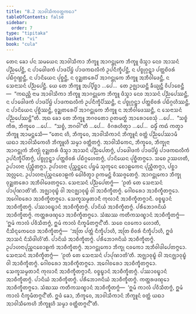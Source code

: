 ```yaml
---
title: "8.2 ᩋᩣᩅᩤᩈᩥᨠᩅᨲ᩠ᨲᨠᨳᩣ"
tableOfContents: false
sidebar:
  order: 7
type: "tipitaka"
basket: "vi"
book: "cula"
---
```



<DynamicBreadcrumb />

<Division number="358" book="cula">

<Paragraph number="1663" book="cula">
ᨲᩮᨶ ᨡᩮᩣ ᨸᨶ ᩈᨾᨿᩮᨶ ᩋᩣᩅᩤᩈᩥᨠᩣ ᨽᩥᨠ᩠ᨡᩪ ᩋᩣᨣᨶ᩠ᨲᩩᨠᩮ ᨽᩥᨠ᩠ᨡᩪ ᨴᩥᩈ᩠ᩅᩣ ᨶᩮᩅ ᩋᩣᩈᨶᩴ ᨸᨬ᩠ᨬᨸᩮᨶ᩠ᨲᩥ, ᨶ ᨸᩣᨴᩮᩤᨴᨠᩴ ᨸᩣᨴᨸᩦᨮᩴ ᨸᩣᨴᨠᨳᩃᩥᨠᩴ ᩏᨸᨶᩥᨠ᩠ᨡᩥᨸᨶ᩠ᨲᩥ, ᨶ ᨸᨧ᩠ᨧᩩᨣ᩠ᨣᨶ᩠ᨲ᩠ᩅᩣ ᨸᨲ᩠ᨲᨧᩦᩅᩁᩴ ᨸᨭᩥᨣ᩠ᨣᨱ᩠ᩉᨶ᩠ᨲᩥ, ᨶ ᨸᩣᨶᩦᨿᩮᨶ ᨸᩩᨧ᩠ᨨᨶ᩠ᨲᩥ, ᨶ ᩅᩩᨯ᩠ᨰᨲᩁᩮᨸᩥ ᩋᩣᨣᨶ᩠ᨲᩩᨠᩮ ᨽᩥᨠ᩠ᨡᩪ ᩋᨽᩥᩅᩤᨴᩮᨶ᩠ᨲᩥ, ᨶ ᩈᩮᨶᩣᩈᨶᩴ ᨸᨬ᩠ᨬᨸᩮᨶ᩠ᨲᩥ. ᨿᩮ ᨲᩮ ᨽᩥᨠ᩠ᨡᩪ ᩋᨸ᩠ᨸᩥᨧ᩠ᨨᩣ …ᨸᩮ…  ᨲᩮ ᩏᨩ᩠ᨫᩣᨿᨶ᩠ᨲᩥ ᨡᩥᨿ᩠ᨿᨶ᩠ᨲᩥ ᩅᩥᨸᩣᨧᩮᨶ᩠ᨲᩥ—  “ᨠᨳᨬ᩠ᩉᩥ ᨶᩣᨾ ᩋᩣᩅᩤᩈᩥᨠᩣ ᨽᩥᨠ᩠ᨡᩪ ᩋᩣᨣᨶ᩠ᨲᩩᨠᩮ ᨽᩥᨠ᩠ᨡᩪ ᨴᩥᩈ᩠ᩅᩣ ᨶᩮᩅ ᩋᩣᩈᨶᩴ ᨸᨬ᩠ᨬᨸᩮᩔᨶ᩠ᨲᩥ, ᨶ ᨸᩣᨴᩮᩤᨴᨠᩴ ᨸᩣᨴᨸᩦᨮᩴ ᨸᩣᨴᨠᨳᩃᩥᨠᩴ ᩏᨸᨶᩥᨠ᩠ᨡᩥᨸᩥᩔᨶ᩠ᨲᩥ, ᨶ ᨸᨧ᩠ᨧᩩᨣ᩠ᨣᨶ᩠ᨲ᩠ᩅᩣ ᨸᨲ᩠ᨲᨧᩦᩅᩁᩴ ᨸᨭᩥᨣ᩠ᨣᩉᩥᩔᨶ᩠ᨲᩥ, ᨶ ᨸᩣᨶᩦᨿᩮᨶ ᨸᩩᨧ᩠ᨨᩥᩔᨶ᩠ᨲᩥ, ᩅᩩᨯ᩠ᨰᨲᩁᩮᨸᩥ ᩋᩣᨣᨶ᩠ᨲᩩᨠᩮ ᨽᩥᨠ᩠ᨡᩪ ᨶ ᩋᨽᩥᩅᩤᨴᩮᩔᨶ᩠ᨲᩥ, ᨶ ᩈᩮᨶᩣᩈᨶᩴ ᨸᨬ᩠ᨬᨸᩮᩔᨶ᩠ᨲᩦ”ᨲᩥ. ᩋᨳ ᨡᩮᩣ ᨲᩮ ᨽᩥᨠ᩠ᨡᩪ ᨽᨣᩅᨲᩮᩣ ᩑᨲᨾᨲ᩠ᨳᩴ ᩋᩣᩁᩮᩣᨧᩮᩈᩩᩴ …ᨸᩮ…  “ᩈᨧ᩠ᨧᩴ ᨠᩥᩁ, ᨽᩥᨠ᩠ᨡᩅᩮ …ᨸᩮ…  “ᩈᨧ᩠ᨧᩴ, ᨽᨣᩅᩤ”ᨲᩥ …ᨸᩮ…  ᩅᩥᨣᩁᩉᩥᨲ᩠ᩅᩣ …ᨸᩮ…  ᨵᨾ᩠ᨾᩥᩴ ᨠᨳᩴ ᨠᨲ᩠ᩅᩣ ᨽᩥᨠ᩠ᨡᩪ ᩋᩣᨾᨶ᩠ᨲᩮᩈᩥ—
</Paragraph>

</Division>
<Division number="359" book="cula">

<Paragraph number="1664" book="cula">
“ᨲᩮᨶ ᩉᩥ, ᨽᩥᨠ᩠ᨡᩅᩮ, ᩋᩣᩅᩤᩈᩥᨠᩣᨶᩴ ᨽᩥᨠ᩠ᨡᩪᨶᩴ ᩅᨲ᩠ᨲᩴ ᨸᨬ᩠ᨬᨸᩮᩔᩣᨾᩥ ᨿᨳᩣ ᩋᩣᩅᩤᩈᩥᨠᩮᩉᩥ ᨽᩥᨠ᩠ᨡᩪᩉᩥ ᩈᨾ᩠ᨾᩣ ᩅᨲ᩠ᨲᩥᨲᨻ᩠ᨻᩴ. ᩋᩣᩅᩤᩈᩥᨠᩮᨶ, ᨽᩥᨠ᩠ᨡᩅᩮ, ᨽᩥᨠ᩠ᨡᩩᨶᩣ ᩋᩣᨣᨶ᩠ᨲᩩᨠᩴ ᨽᩥᨠ᩠ᨡᩩᩴ ᩅᩩᨯ᩠ᨰᨲᩁᩴ ᨴᩥᩈ᩠ᩅᩣ ᩋᩣᩈᨶᩴ ᨸᨬ᩠ᨬᨸᩮᨲᨻ᩠ᨻᩴ, ᨸᩣᨴᩮᩤᨴᨠᩴ ᨸᩣᨴᨸᩦᨮᩴ ᨸᩣᨴᨠᨳᩃᩥᨠᩴ ᩏᨸᨶᩥᨠ᩠ᨡᩥᨸᩥᨲᨻ᩠ᨻᩴ, ᨸᨧ᩠ᨧᩩᨣ᩠ᨣᨶ᩠ᨲ᩠ᩅᩣ ᨸᨲ᩠ᨲᨧᩦᩅᩁᩴ ᨸᨭᩥᨣ᩠ᨣᩉᩮᨲᨻ᩠ᨻᩴ, ᨸᩣᨶᩦᨿᩮᨶ ᨸᩩᨧ᩠ᨨᩥᨲᨻ᩠ᨻᩮᩣ. ᩈᨧᩮ ᩏᩔᩉᨲᩥ, ᩏᨸᩣᩉᨶᩣ ᨸᩩᨬ᩠ᨨᩥᨲᨻ᩠ᨻᩣ. ᩏᨸᩣᩉᨶᩣ ᨸᩩᨬ᩠ᨨᨶ᩠ᨲᩮᨶ ᨸᨮᨾᩴ ᩈᩩᨠ᩠ᨡᩮᨶ ᨧᩮᩣᩊᨠᩮᨶ ᨸᩩᨬ᩠ᨨᩥᨲᨻ᩠ᨻᩣ, ᨸᨧ᩠ᨨᩣ ᩋᩃᩖᩮᨶ. ᩏᨸᩣᩉᨶᩣᨸᩩᨬ᩠ᨨᨶᨧᩮᩣᩊᨠᩴ ᨵᩮᩤᩅᩥᨲ᩠ᩅᩣ ᩑᨠᨾᨶ᩠ᨲᩴ ᩅᩥᩔᨩ᩠ᨩᩮᨲᨻ᩠ᨻᩴ.
</Paragraph>

<Paragraph number="1665" book="cula">
ᩋᩣᨣᨶ᩠ᨲᩩᨠᩮᩣ ᨽᩥᨠ᩠ᨡᩩ ᩅᩩᨯ᩠ᨰᨲᩁᩮᩣ ᩋᨽᩥᩅᩤᨴᩮᨲᨻ᩠ᨻᩮᩣ. ᩈᩮᨶᩣᩈᨶᩴ ᨸᨬ᩠ᨬᨸᩮᨲᨻ᩠ᨻᩴ—  ‘ᩑᨲᩴ ᨲᩮ ᩈᩮᨶᩣᩈᨶᩴ ᨸᩣᨸᩩᨱᩣᨲᩦ’ᨲᩥ. ᩋᨩ᩠ᨫᩣᩅᩩᨭ᩠ᨮᩴ ᩅᩤ ᩋᨶᨩ᩠ᨫᩣᩅᩩᨭ᩠ᨮᩴ ᩅᩤ ᩋᩣᨧᩥᨠ᩠ᨡᩥᨲᨻ᩠ᨻᩴ. ᨣᩮᩤᨧᩁᩮᩣ ᩋᩣᨧᩥᨠ᩠ᨡᩥᨲᨻ᩠ᨻᩮᩣ. ᩋᨣᩮᩤᨧᩁᩮᩣ ᩋᩣᨧᩥᨠ᩠ᨡᩥᨲᨻ᩠ᨻᩮᩣ. ᩈᩮᨠ᩠ᨡᩈᨾ᩠ᨾᨲᩣᨶᩥ ᨠᩩᩃᩣᨶᩥ ᩋᩣᨧᩥᨠ᩠ᨡᩥᨲᨻ᩠ᨻᩣᨶᩥ. ᩅᨧ᩠ᨧᨭ᩠ᨮᩣᨶᩴ ᩋᩣᨧᩥᨠ᩠ᨡᩥᨲᨻ᩠ᨻᩴ. ᨸᩔᩣᩅᨭ᩠ᨮᩣᨶᩴ ᩋᩣᨧᩥᨠ᩠ᨡᩥᨲᨻ᩠ᨻᩴ. ᨸᩣᨶᩦᨿᩴ ᩋᩣᨧᩥᨠ᩠ᨡᩥᨲᨻ᩠ᨻᩴ. ᨸᩁᩥᨽᩮᩣᨩᨶᩦᨿᩴ ᩋᩣᨧᩥᨠ᩠ᨡᩥᨲᨻ᩠ᨻᩴ. ᨠᨲ᩠ᨲᩁᨴᨱ᩠ᨯᩮᩣ ᩋᩣᨧᩥᨠ᩠ᨡᩥᨲᨻ᩠ᨻᩮᩣ. ᩈᩴᨥᩔ ᨠᨲᩥᨠᩈᨱ᩠ᨮᩣᨶᩴ ᩋᩣᨧᩥᨠ᩠ᨡᩥᨲᨻ᩠ᨻᩴ—  ‘ᩍᨾᩴ ᨠᩣᩃᩴ ᨸᩅᩥᩈᩥᨲᨻ᩠ᨻᩴ, ᩍᨾᩴ ᨠᩣᩃᩴ ᨶᩥᨠ᩠ᨡᨾᩥᨲᨻ᩠ᨻᨶ᩺’ᨲᩥ.
</Paragraph>

<Paragraph number="1666" book="cula">
ᩈᨧᩮ ᨶᩅᨠᩮᩣ ᩉᩮᩣᨲᩥ, ᨶᩥᩈᩥᨶ᩠ᨶᨠᩮᨶᩮᩅ ᩋᩣᨧᩥᨠ᩠ᨡᩥᨲᨻ᩠ᨻᩴ—  ‘ᩋᨲᩕ ᨸᨲ᩠ᨲᩴ ᨶᩥᨠ᩠ᨡᩥᨸᩣᩉᩥ, ᩋᨲᩕ ᨧᩦᩅᩁᩴ ᨶᩥᨠ᩠ᨡᩥᨸᩣᩉᩥ, ᩍᨴᩴ ᩋᩣᩈᨶᩴ ᨶᩥᩈᩦᨴᩤᩉᩦ’ᨲᩥ. ᨸᩣᨶᩦᨿᩴ ᩋᩣᨧᩥᨠ᩠ᨡᩥᨲᨻ᩠ᨻᩴ. ᨸᩁᩥᨽᩮᩣᨩᨶᩦᨿᩴ ᩋᩣᨧᩥᨠ᩠ᨡᩥᨲᨻ᩠ᨻᩴ. ᩏᨸᩣᩉᨶᩣᨸᩩᨬ᩠ᨨᨶᨧᩮᩣᩊᨠᩴ ᩋᩣᨧᩥᨠ᩠ᨡᩥᨲᨻ᩠ᨻᩴ. ᩋᩣᨣᨶ᩠ᨲᩩᨠᩮᩣ ᨽᩥᨠ᩠ᨡᩩ ᨶᩅᨠᩮᩣ ᩋᨽᩥᩅᩤᨴᩤᨸᩮᨲᨻ᩠ᨻᩮᩣ. ᩈᩮᨶᩣᩈᨶᩴ ᩋᩣᨧᩥᨠ᩠ᨡᩥᨲᨻ᩠ᨻᩴ—  ‘ᩑᨲᩴ ᨲᩮ ᩈᩮᨶᩣᩈᨶᩴ ᨸᩣᨸᩩᨱᩣᨲᩦ’ᨲᩥ. ᩋᨩ᩠ᨫᩣᩅᩩᨭ᩠ᨮᩴ ᩅᩤ ᩋᨶᨩ᩠ᨫᩣᩅᩩᨭ᩠ᨮᩴ ᩅᩤ ᩋᩣᨧᩥᨠ᩠ᨡᩥᨲᨻ᩠ᨻᩴ. ᨣᩮᩤᨧᩁᩮᩣ ᩋᩣᨧᩥᨠ᩠ᨡᩥᨲᨻ᩠ᨻᩮᩣ. ᩋᨣᩮᩤᨧᩁᩮᩣ ᩋᩣᨧᩥᨠ᩠ᨡᩥᨲᨻ᩠ᨻᩮᩣ. ᩈᩮᨠ᩠ᨡᩈᨾ᩠ᨾᨲᩣᨶᩥ ᨠᩩᩃᩣᨶᩥ ᩋᩣᨧᩥᨠ᩠ᨡᩥᨲᨻ᩠ᨻᩣᨶᩥ. ᩅᨧ᩠ᨧᨭ᩠ᨮᩣᨶᩴ ᩋᩣᨧᩥᨠ᩠ᨡᩥᨲᨻ᩠ᨻᩴ. ᨸᩔᩣᩅᨭ᩠ᨮᩣᨶᩴ ᩋᩣᨧᩥᨠ᩠ᨡᩥᨲᨻ᩠ᨻᩴ. ᨸᩣᨶᩦᨿᩴ ᩋᩣᨧᩥᨠ᩠ᨡᩥᨲᨻ᩠ᨻᩴ. ᨸᩁᩥᨽᩮᩣᨩᨶᩦᨿᩴ ᩋᩣᨧᩥᨠ᩠ᨡᩥᨲᨻ᩠ᨻᩴ. ᨠᨲ᩠ᨲᩁᨴᨱ᩠ᨯᩮᩣ ᩋᩣᨧᩥᨠ᩠ᨡᩥᨲᨻ᩠ᨻᩮᩣ. ᩈᩴᨥᩔ ᨠᨲᩥᨠᩈᨱ᩠ᨮᩣᨶᩴ ᩋᩣᨧᩥᨠ᩠ᨡᩥᨲᨻ᩠ᨻᩴ—  ‘ᩍᨾᩴ ᨠᩣᩃᩴ ᨸᩅᩥᩈᩥᨲᨻ᩠ᨻᩴ, ᩍᨾᩴ ᨠᩣᩃᩴ ᨶᩥᨠ᩠ᨡᨾᩥᨲᨻ᩠ᨻᨶ᩺’ᨲᩥ. ᩍᨴᩴ ᨡᩮᩣ, ᨽᩥᨠ᩠ᨡᩅᩮ, ᩋᩣᩅᩤᩈᩥᨠᩣᨶᩴ ᨽᩥᨠ᩠ᨡᩪᨶᩴ ᩅᨲ᩠ᨲᩴ ᨿᨳᩣ ᩋᩣᩅᩤᩈᩥᨠᩮᩉᩥ ᨽᩥᨠ᩠ᨡᩪᩉᩥ ᩈᨾ᩠ᨾᩣ ᩅᨲ᩠ᨲᩥᨲᨻ᩠ᨻᨶ᩺”ᨲᩥ.
</Paragraph>
</Division>